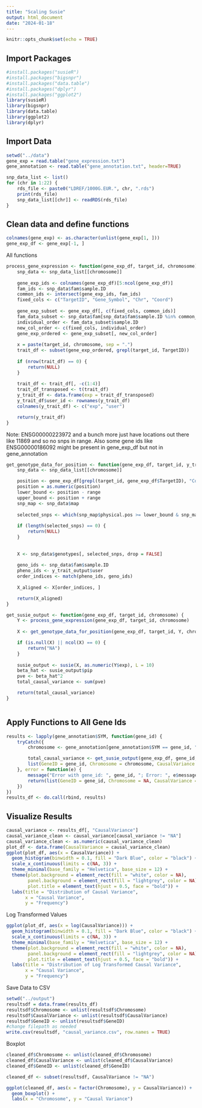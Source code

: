 ```yaml
---
title: "Scaling Susie"
output: html_document
date: "2024-01-18"
---
```


```r
knitr::opts_chunk$set(echo = TRUE)
```

## Import Packages

```r
#install.packages("susieR")
#install.packages("bigsnpr")
#install.packages("data.table")
#install.packages("dplyr")
#install.packages("ggplot2")
library(susieR)
library(bigsnpr)
library(data.table)
library(ggplot2)
library(dplyr)
```

## Import Data
```r
setwd("../data") 
gene_exp = read.table("gene_expression.txt")
gene_annotation <- read.table("gene_annotation.txt", header=TRUE)

snp_data_list <- list()
for (chr in 1:22) {  
    rds_file <- paste0("LDREF/1000G.EUR.", chr, ".rds")
    print(rds_file)
    snp_data_list[[chr]] <- readRDS(rds_file)
}

```

## Clean data and define functions 
```r
colnames(gene_exp) <- as.character(unlist(gene_exp[1, ]))
gene_exp_df <- gene_exp[-1, ]  
```

All functions

```r
process_gene_expression <- function(gene_exp_df, target_id, chromosome) {
    snp_data <- snp_data_list[[chromosome]]
    
    gene_exp_ids <- colnames(gene_exp_df)[5:ncol(gene_exp_df)]
    fam_ids <- snp_data$fam$sample.ID
    common_ids <- intersect(gene_exp_ids, fam_ids)
    fixed_cols <- c("TargetID", "Gene_Symbol", "Chr", "Coord")
    
    gene_exp_subset <- gene_exp_df[, c(fixed_cols, common_ids)]
    fam_data_subset <- snp_data$fam[snp_data$fam$sample.ID %in% common_ids, ]
    individual_order <- fam_data_subset$sample.ID
    new_col_order <- c(fixed_cols, individual_order)
    gene_exp_ordered <- gene_exp_subset[, new_col_order]
    
    x = paste(target_id, chromosome, sep = ".")
    trait_df <- subset(gene_exp_ordered, grepl(target_id, TargetID))
    
    if (nrow(trait_df) == 0) {
        return(NULL) 
    }
    
    trait_df <- trait_df[, -c(1:4)]
    trait_df_transposed <- t(trait_df)
    y_trait_df <- data.frame(exp = trait_df_transposed)
    y_trait_df$user_id <- rownames(y_trait_df)
    colnames(y_trait_df) <- c("exp", "user")

    return(y_trait_df)
}
```


Note: ENSG00000223972 and a bunch more just have locations out there like 11869 and so no snps in range. Also some gene ids like ENSG00000186092 might be present in gene_exp_df but not in gene_annotation

```r
get_genotype_data_for_position <- function(gene_exp_df, target_id, y_trait_output, chromosome, range = 500000) {
    snp_data <- snp_data_list[[chromosome]]

    position <- gene_exp_df[grepl(target_id, gene_exp_df$TargetID), "Coord"]
    position = as.numeric(position)
    lower_bound <- position - range
    upper_bound <- position + range
    snp_map <- snp_data$map
    
    selected_snps <- which(snp_map$physical.pos >= lower_bound & snp_map$physical.pos <= upper_bound)
    
    if (length(selected_snps) == 0) {
        return(NULL)  
    }
    
    
    X <- snp_data$genotypes[, selected_snps, drop = FALSE]
    
    geno_ids <- snp_data$fam$sample.ID
    pheno_ids <- y_trait_output$user
    order_indices <- match(pheno_ids, geno_ids)
    
    X_aligned <- X[order_indices, ]

    return(X_aligned)
}
```

```r
get_susie_output <- function(gene_exp_df, target_id, chromosome) {
    Y <- process_gene_expression(gene_exp_df, target_id, chromosome)
  
    X <- get_genotype_data_for_position(gene_exp_df, target_id, Y, chromosome)

    if (is.null(X) || ncol(X) == 0) {
        return("NA")  
    }
  
    susie_output <- susie(X, as.numeric(Y$exp), L = 10)
    beta_hat <- susie_output$pip 
    pve <- beta_hat^2
    total_causal_variance <- sum(pve)

    return(total_causal_variance)
}



```

## Apply Functions to All Gene Ids

```r
results <- lapply(gene_annotation$SYM, function(gene_id) {
    tryCatch({
        chromosome <- gene_annotation[gene_annotation$SYM == gene_id, "CHR"]

        total_causal_variance <- get_susie_output(gene_exp_df, gene_id, chromosome)
        list(GeneID = gene_id, Chromosome = chromosome, CausalVariance = total_causal_variance)
    }, error = function(e) {
        message("Error with gene_id: ", gene_id, "; Error: ", e$message)
        return(list(GeneID = gene_id, Chromosome = NA, CausalVariance = NA))
    })
})
results_df <- do.call(rbind, results)

```

## Visualize Results

```r
causal_variance <- results_df[, "CausalVariance"]
causal_variance_clean <- causal_variance[causal_variance != "NA"]
causal_variance_clean <- as.numeric(causal_variance_clean)
plot_df <- data.frame(CausalVariance = causal_variance_clean)
ggplot(plot_df, aes(x = CausalVariance)) +
  geom_histogram(binwidth = 0.1, fill = "Dark Blue", color = "black") +
  scale_x_continuous(limits = c(NA, 3)) + 
  theme_minimal(base_family = "Helvetica", base_size = 12) +
  theme(plot.background = element_rect(fill = "white", color = NA), 
        panel.background = element_rect(fill = "lightgrey", color = NA), 
        plot.title = element_text(hjust = 0.5, face = "bold")) +
  labs(title = "Distribution of Causal Variance",
       x = "Causal Variance",
       y = "Frequency")
```

Log Transformed Values
```r
ggplot(plot_df, aes(x = log(CausalVariance))) +
  geom_histogram(binwidth = 0.1, fill = "Dark Blue", color = "black") +
  scale_x_continuous(limits = c(NA, 3)) + 
  theme_minimal(base_family = "Helvetica", base_size = 12) +
  theme(plot.background = element_rect(fill = "white", color = NA), 
        panel.background = element_rect(fill = "lightgrey", color = NA),
        plot.title = element_text(hjust = 0.5, face = "bold")) +
  labs(title = "Distribution of Log Transformed Causal Variance",
       x = "Causal Variance",
       y = "Frequency")
```

Save Data to CSV
```r
setwd("../output") 
resultsdf = data.frame(results_df)
resultsdf$Chromosome <- unlist(resultsdf$Chromosome)
resultsdf$CausalVariance <- unlist(resultsdf$CausalVariance)
resultsdf$GeneID <- unlist(resultsdf$GeneID)
#change filepath as needed
write.csv(resultsdf, "causal_variance.csv", row.names = TRUE)
```

Boxplot 
```r
cleaned_df$Chromosome <- unlist(cleaned_df$Chromosome)
cleaned_df$CausalVariance <- unlist(cleaned_df$CausalVariance)
cleaned_df$GeneID <- unlist(cleaned_df$GeneID)

cleaned_df <- subset(resultsdf, CausalVariance != "NA")
```

```r
ggplot(cleaned_df, aes(x = factor(Chromosome), y = CausalVariance)) +
  geom_boxplot() +
  labs(x = "Chromosome", y = "Causal Variance")

```

